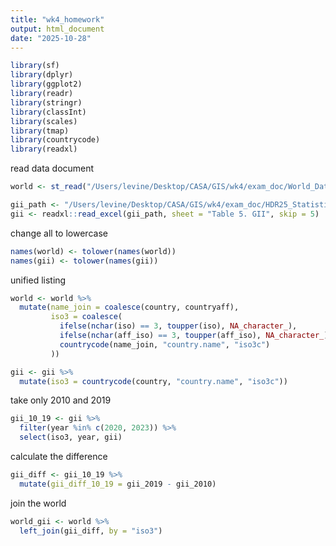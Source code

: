 ```yaml
---
title: "wk4_homework"
output: html_document
date: "2025-10-28"
---
```


```r
library(sf)
library(dplyr)
library(ggplot2)
library(readr)
library(stringr)
library(classInt)
library(scales)
library(tmap)
library(countrycode)
library(readxl)
```


read data document

```r
world <- st_read("/Users/levine/Desktop/CASA/GIS/wk4/exam_doc/World_Data55/World_Countries_Generalized.shp")

gii_path <- "/Users/levine/Desktop/CASA/GIS/wk4/exam_doc/HDR25_Statistical_Annex_GII_Table.xlsx"
gii <- readxl::read_excel(gii_path, sheet = "Table 5. GII", skip = 5)
```

change all to lowercase
```r
names(world) <- tolower(names(world)) 
names(gii) <- tolower(names(gii))
```


unified listing

```r
 
world <- world %>%
  mutate(name_join = coalesce(country, countryaff),
         iso3 = coalesce(
           ifelse(nchar(iso) == 3, toupper(iso), NA_character_),
           ifelse(nchar(aff_iso) == 3, toupper(aff_iso), NA_character_),
           countrycode(name_join, "country.name", "iso3c")
         ))
```

```r
gii <- gii %>%
  mutate(iso3 = countrycode(country, "country.name", "iso3c"))
```

take only 2010 and 2019
```r
gii_10_19 <- gii %>%
  filter(year %in% c(2020, 2023)) %>%
  select(iso3, year, gii)
```

calculate the difference
```r
gii_diff <- gii_10_19 %>%
  mutate(gii_diff_10_19 = gii_2019 - gii_2010)
```

join the world
```r
world_gii <- world %>%
  left_join(gii_diff, by = "iso3")
```



